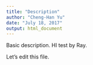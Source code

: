 ```yaml
---
title: "Description"
author: "Cheng-Han Yu"
date: "July 18, 2017"
output: html_document
---
```


Basic description.
HI test by Ray.


Let's edit this file.

